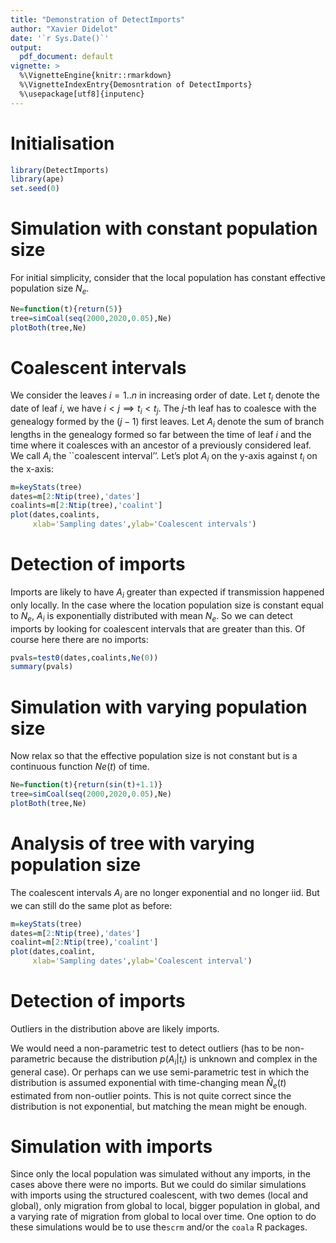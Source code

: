 ```yaml
---
title: "Demonstration of DetectImports"
author: "Xavier Didelot"
date: '`r Sys.Date()`'
output:
  pdf_document: default
vignette: >
  %\VignetteEngine{knitr::rmarkdown}
  %\VignetteIndexEntry{Demosntration of DetectImports}
  %\usepackage[utf8]{inputenc}
---
```


# Initialisation

```r
library(DetectImports)
library(ape)
set.seed(0)
```

# Simulation with constant population size 

For initial simplicity, consider that the local population has constant effective population size $N_e$.

```r
Ne=function(t){return(5)}
tree=simCoal(seq(2000,2020,0.05),Ne)
plotBoth(tree,Ne)
```

# Coalescent intervals

We consider the leaves $i=1..n$ in increasing order of date. Let $t_i$ denote the date of leaf $i$, we have $i<j \implies t_i<t_j$. The $j$-th leaf has to coalesce with the genealogy formed by the $(j-1)$ first leaves. Let $A_i$ denote the sum of branch lengths in the genealogy formed so far between the time of leaf $i$ and the time where it coalesces with an ancestor of a previously considered leaf. We call $A_i$ the ``coalescent interval''. Let's plot $A_i$ on the y-axis against $t_i$ on the x-axis:

```r
m=keyStats(tree)
dates=m[2:Ntip(tree),'dates']
coalints=m[2:Ntip(tree),'coalint']
plot(dates,coalints,
     xlab='Sampling dates',ylab='Coalescent intervals')
```

# Detection of imports

Imports are likely to have $A_i$ greater than expected if transmission happened only locally.
In the case where the location population size is constant equal to $N_e$, 
$A_i$ is exponentially distributed with mean $N_e$. 
So we can detect imports by looking for coalescent intervals that are greater than this. 
Of course here there are no imports:

```r
pvals=test0(dates,coalints,Ne(0))
summary(pvals)
```

# Simulation with varying population size

Now relax so that the effective population size is not constant but is a continuous function $Ne(t)$ of time.  

```r
Ne=function(t){return(sin(t)+1.1)}
tree=simCoal(seq(2000,2020,0.05),Ne)
plotBoth(tree,Ne)
```

# Analysis of tree with varying population size

The coalescent intervals $A_i$ are no longer exponential and no longer iid. But we can still do the same plot as before:

```r
m=keyStats(tree)
dates=m[2:Ntip(tree),'dates']
coalint=m[2:Ntip(tree),'coalint']
plot(dates,coalint,
     xlab='Sampling dates',ylab='Coalescent interval')
```

# Detection of imports

Outliers in the distribution above are likely imports. 

We would need a non-parametric test to detect outliers (has to be non-parametric because the distribution $p(A_i|t_i)$ is unknown and complex in the general case). Or perhaps can we use semi-parametric test in which the distribution is assumed exponential with time-changing mean $\hat N_e(t)$ estimated from non-outlier points. This is not quite correct since the distribution is not exponential, but matching the mean might be enough.

# Simulation with imports

Since only the local population was simulated without any imports, in the cases above there were no imports. But we could do similar simulations with imports using the structured coalescent, with two demes (local and global), only migration from global to local, bigger population in global, and a varying rate of migration from global to local over time. 
One option to do these simulations would be to use the`scrm` and/or the `coala` R packages.


